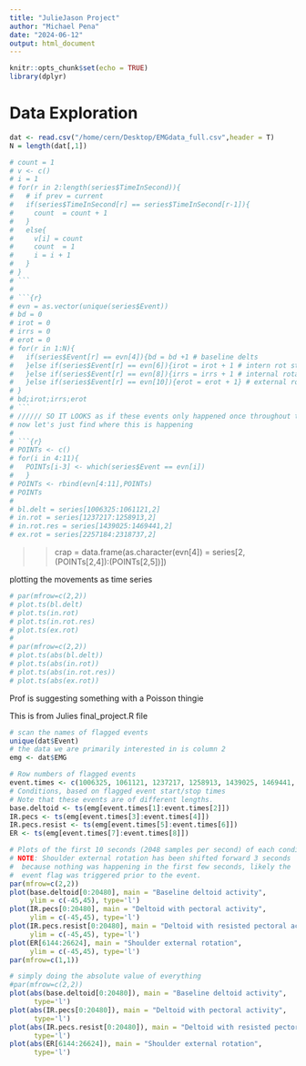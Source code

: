 ```yaml
---
title: "JulieJason Project"
author: "Michael Pena"
date: "2024-06-12"
output: html_document
---
```


```r
knitr::opts_chunk$set(echo = TRUE)
library(dplyr)
```

# Data Exploration

```r
dat <- read.csv("/home/cern/Desktop/EMGdata_full.csv",header = T)
N = length(dat[,1])
```

```r
# count = 1
# v <- c()
# i = 1
# for(r in 2:length(series$TimeInSecond)){
#   # if prev = current
#   if(series$TimeInSecond[r] == series$TimeInSecond[r-1]){
#     count  = count + 1
#   }
#   else{
#     v[i] = count
#     count  = 1
#     i = i + 1
#   }
# }
# ```
# 
# ```{r}
# evn = as.vector(unique(series$Event))
# bd = 0
# irot = 0
# irrs = 0
# erot = 0
# for(r in 1:N){
#   if(series$Event[r] == evn[4]){bd = bd +1 # baseline delts
#   }else if(series$Event[r] == evn[6]){irot = irot + 1 # intern rot start
#   }else if(series$Event[r] == evn[8]){irrs = irrs + 1 # internal rotation w/ resistance
#   }else if(series$Event[r] == evn[10]){erot = erot + 1} # external rotation)
# }
# bd;irot;irrs;erot
# ```
# ////// SO IT LOOKS as if these events only happened once throughout this entire dataset (19mins). 
# now let's just find where this is happening
# 
# ```{r}
# POINTs <- c()
# for(i in 4:11){
#   POINTs[i-3] <- which(series$Event == evn[i])
#   }
# POINTs <- rbind(evn[4:11],POINTs)
# POINTs
# 
# bl.delt = series[1006325:1061121,2]
# in.rot = series[1237217:1258913,2]
# in.rot.res = series[1439025:1469441,2]
# ex.rot = series[2257184:2318737,2]
```

>> crap = data.frame(as.character(evn[4]) = series[2,(POINTs[2,4]):(POINTs[2,5])])

plotting the movements as time series

```r
# par(mfrow=c(2,2))
# plot.ts(bl.delt)
# plot.ts(in.rot)
# plot.ts(in.rot.res)
# plot.ts(ex.rot)
# 
# par(mfrow=c(2,2))
# plot.ts(abs(bl.delt))
# plot.ts(abs(in.rot))
# plot.ts(abs(in.rot.res))
# plot.ts(abs(ex.rot))
```

Prof is suggesting something with a Poisson thingie


This is from Julies final_project.R file
```r

# scan the names of flagged events
unique(dat$Event)
# the data we are primarily interested in is column 2
emg <- dat$EMG

# Row numbers of flagged events
event.times <- c(1006325, 1061121, 1237217, 1258913, 1439025, 1469441, 2257184, 2318737)
# Conditions, based on flagged event start/stop times
# Note that these events are of different lengths.
base.deltoid <- ts(emg[event.times[1]:event.times[2]])
IR.pecs <- ts(emg[event.times[3]:event.times[4]])
IR.pecs.resist <- ts(emg[event.times[5]:event.times[6]])
ER <- ts(emg[event.times[7]:event.times[8]])

# Plots of the first 10 seconds (2048 samples per second) of each condition.
# NOTE: Shoulder external rotation has been shifted forward 3 seconds
#  because nothing was happening in the first few seconds, likely the 
#  event flag was triggered prior to the event.
par(mfrow=c(2,2))
plot(base.deltoid[0:20480], main = "Baseline deltoid activity",
     ylim = c(-45,45), type='l')
plot(IR.pecs[0:20480], main = "Deltoid with pectoral activity",
     ylim = c(-45,45), type='l')
plot(IR.pecs.resist[0:20480], main = "Deltoid with resisted pectoral activity",
     ylim = c(-45,45), type='l')
plot(ER[6144:26624], main = "Shoulder external rotation",
     ylim = c(-45,45), type='l')
par(mfrow=c(1,1))

```

```r
# simply doing the absolute value of everything
#par(mfrow=c(2,2))
plot(abs(base.deltoid[0:20480]), main = "Baseline deltoid activity",
      type='l')
plot(abs(IR.pecs[0:20480]), main = "Deltoid with pectoral activity",
      type='l')
plot(abs(IR.pecs.resist[0:20480]), main = "Deltoid with resisted pectoral activity",
      type='l')
plot(abs(ER[6144:26624]), main = "Shoulder external rotation",
      type='l')
```


